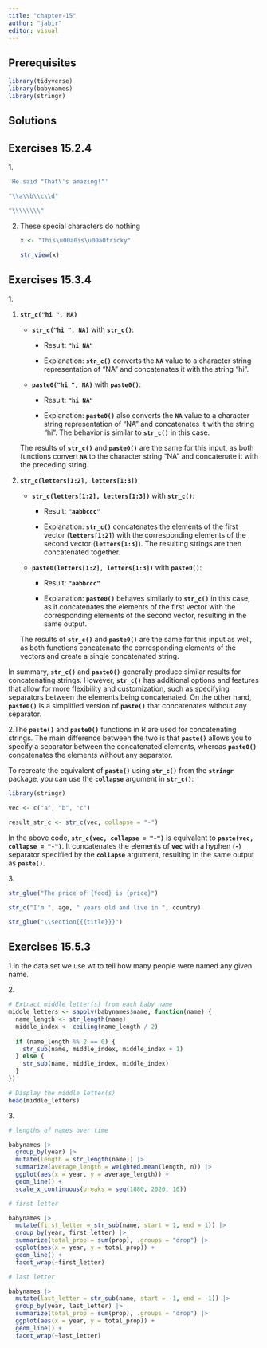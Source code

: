 ```yaml
---
title: "chapter-15"
author: "jabir"
editor: visual
---
```


## Prerequisites

```r
library(tidyverse)
library(babynames)
library(stringr)
```

## Solutions

## Exercises 15.2.4

1\.

```r
'He said "That\'s amazing!"'

"\\a\\b\\c\\d"

"\\\\\\\\"
```

2.  These special characters do nothing

    ```r
    x <- "This\u00a0is\u00a0tricky"

    str_view(x)
    ```

## Exercises 15.3.4

1\.

1.  **`str_c("hi ", NA)`**

    -   **`str_c("hi ", NA)`** with **`str_c()`**:

        -   Result: **`"hi NA"`**

        -   Explanation: **`str_c()`** converts the **`NA`** value to a character string representation of "NA" and concatenates it with the string "hi".

    -   **`paste0("hi ", NA)`** with **`paste0()`**:

        -   Result: **`"hi NA"`**

        -   Explanation: **`paste0()`** also converts the **`NA`** value to a character string representation of "NA" and concatenates it with the string "hi". The behavior is similar to **`str_c()`** in this case.

    The results of **`str_c()`** and **`paste0()`** are the same for this input, as both functions convert **`NA`** to the character string "NA" and concatenate it with the preceding string.

2.  **`str_c(letters[1:2], letters[1:3])`**

    -   **`str_c(letters[1:2], letters[1:3])`** with **`str_c()`**:

        -   Result: **`"aabbccc"`**

        -   Explanation: **`str_c()`** concatenates the elements of the first vector (**`letters[1:2]`**) with the corresponding elements of the second vector (**`letters[1:3]`**). The resulting strings are then concatenated together.

    -   **`paste0(letters[1:2], letters[1:3])`** with **`paste0()`**:

        -   Result: **`"aabbccc"`**

        -   Explanation: **`paste0()`** behaves similarly to **`str_c()`** in this case, as it concatenates the elements of the first vector with the corresponding elements of the second vector, resulting in the same output.

    The results of **`str_c()`** and **`paste0()`** are the same for this input as well, as both functions concatenate the corresponding elements of the vectors and create a single concatenated string.

In summary, **`str_c()`** and **`paste0()`** generally produce similar results for concatenating strings. However, **`str_c()`** has additional options and features that allow for more flexibility and customization, such as specifying separators between the elements being concatenated. On the other hand, **`paste0()`** is a simplified version of **`paste()`** that concatenates without any separator.

2.The **`paste()`** and **`paste0()`** functions in R are used for concatenating strings. The main difference between the two is that **`paste()`** allows you to specify a separator between the concatenated elements, whereas **`paste0()`** concatenates the elements without any separator.

To recreate the equivalent of **`paste()`** using **`str_c()`** from the **`stringr`** package, you can use the **`collapse`** argument in **`str_c()`**:

```r
library(stringr)

vec <- c("a", "b", "c")

result_str_c <- str_c(vec, collapse = "-")

```

In the above code, **`str_c(vec, collapse = "-")`** is equivalent to **`paste(vec, collapse = "-")`**. It concatenates the elements of **`vec`** with a hyphen (**`-`**) separator specified by the **`collapse`** argument, resulting in the same output as **`paste()`**.

3\.

```r
str_glue("The price of {food} is {price}")

str_c("I'm ", age, " years old and live in ", country)

str_glue("\\section{{{title}}}")

```

## Exercises 15.5.3

1.In the data set we use wt to tell how many people were named any given name.

2\.

```r
# Extract middle letter(s) from each baby name
middle_letters <- sapply(babynames$name, function(name) {
  name_length <- str_length(name)
  middle_index <- ceiling(name_length / 2)
  
  if (name_length %% 2 == 0) {
    str_sub(name, middle_index, middle_index + 1)
  } else {
    str_sub(name, middle_index, middle_index)
  }
})

# Display the middle letter(s)
head(middle_letters)
```

3\.

```r
# lengths of names over time

babynames |>
  group_by(year) |> 
  mutate(length = str_length(name)) |>
  summarize(average_length = weighted.mean(length, n)) |>
  ggplot(aes(x = year, y = average_length)) +
  geom_line() +
  scale_x_continuous(breaks = seq(1880, 2020, 10))

# first letter

babynames |>
  mutate(first_letter = str_sub(name, start = 1, end = 1)) |>
  group_by(year, first_letter) |>
  summarize(total_prop = sum(prop), .groups = "drop") |>
  ggplot(aes(x = year, y = total_prop)) +
  geom_line() +
  facet_wrap(~first_letter)

# last letter

babynames |>
  mutate(last_letter = str_sub(name, start = -1, end = -1)) |>
  group_by(year, last_letter) |>
  summarize(total_prop = sum(prop), .groups = "drop") |>
  ggplot(aes(x = year, y = total_prop)) +
  geom_line() +
  facet_wrap(~last_letter)
```
